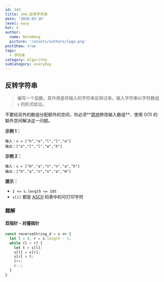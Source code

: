 ```yaml
---
id: 344
title: 344.反转字符串
date: '2020-03-16'
level: easy
hot: 4
author:
  name: NateWang
  picture: '/assets/authors/logo.png'
postShow: true
tags:
  - 字符串
category: Algorithm
subCategory: everyDay
---
```




## 反转字符串

> 编写一个函数，其作用是将输入的字符串反转过来。输入字符串以字符数组 `s` 的形式给出。

不要给另外的数组分配额外的空间，你必须**[原地](https://baike.baidu.com/item/原地算法)修改输入数组**、使用 O(1) 的额外空间解决这一问题。

**示例 1：**

```
输入：s = ["h","e","l","l","o"]
输出：["o","l","l","e","h"]
```

**示例 2：**

```
输入：s = ["H","a","n","n","a","h"]
输出：["h","a","n","n","a","H"]
```

**提示：**

- `1 <= s.length <= 105`
- `s[i]` 都是 [ASCII](https://baike.baidu.com/item/ASCII) 码表中的可打印字符

### 题解

#### 双指针 - 对撞指针

```js
const reverseString_d = s => {
  let l = 0, r = s.length - 1;
  while (l < r) {
    let t = s[l];
    s[l] = s[r];
    s[r] = t;
    l++;
    r--;
  }
}
```